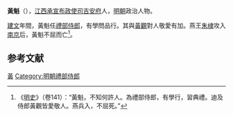 '''黃魁'''（{{bd|？||1402年|catIdx=}}），[[江西承宣布政使司|江西承宣布政使司]][[吉安府|吉安府]]人，[[明朝|明朝]]政治人物。

[[建文|建文]]年間，黃魁任[[禮部侍郎|禮部侍郎]]，有學問品行。其與[[黃觀|黃觀]]對人敬愛有加。燕王[[朱棣|朱棣]]攻入[[南京|南京]]后，黃魁不屈而亡<ref>《[[明史|明史]]》（卷141）：“黃魁，不知何許人。為禮部侍郎，有學行，習典禮。迪及侍郎黃觀皆愛敬人。燕兵入，不屈死。”</ref>。

==参考文献==
{{wikisource|明史/卷141}}
<div class="references-small">
<references />
</div>

{{明朝人物小作品}}

[[Category:靖難之役人物|黃]]
[[Category:明朝禮部侍郎|Category:明朝禮部侍郎]]